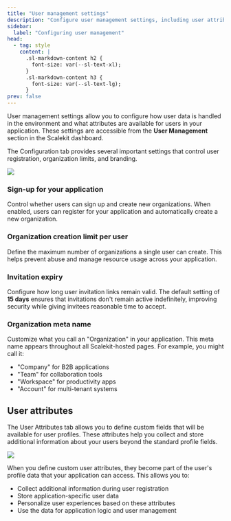 ```yaml
---
title: "User management settings"
description: "Configure user management settings, including user attributes and configuration options from the Scalekit dashboard."
sidebar:
  label: "Configuring user management"
head:
  - tag: style
    content: |
      .sl-markdown-content h2 {
        font-size: var(--sl-text-xl);
      }
      .sl-markdown-content h3 {
        font-size: var(--sl-text-lg);
      }
prev: false
---
```


User management settings allow you to configure how user data is handled in the environment and what attributes are available for users in your application. These settings are accessible from the **User Management** section in the Scalekit dashboard.

The Configuration tab provides several important settings that control user registration, organization limits, and branding.

![](@/assets/docs/fsa/user-management/2-configuration.png)

### Sign-up for your application

Control whether users can sign up and create new organizations. When enabled, users can register for your application and automatically create a new organization.

### Organization creation limit per user

Define the maximum number of organizations a single user can create. This helps prevent abuse and manage resource usage across your application.

### Invitation expiry

Configure how long user invitation links remain valid. The default setting of **15 days** ensures that invitations don't remain active indefinitely, improving security while giving invitees reasonable time to accept.

### Organization meta name

Customize what you call an "Organization" in your application. This meta name appears throughout all Scalekit-hosted pages. For example, you might call it:
- "Company" for B2B applications
- "Team" for collaboration tools
- "Workspace" for productivity apps
- "Account" for multi-tenant systems

## User attributes

The User Attributes tab allows you to define custom fields that will be available for user profiles. These attributes help you collect and store additional information about your users beyond the standard profile fields.

![](@/assets/docs/fsa/user-management/1-user-profile.png)

When you define custom user attributes, they become part of the user's profile data that your application can access. This allows you to:

- Collect additional information during user registration
- Store application-specific user data
- Personalize user experiences based on these attributes
- Use the data for application logic and user management